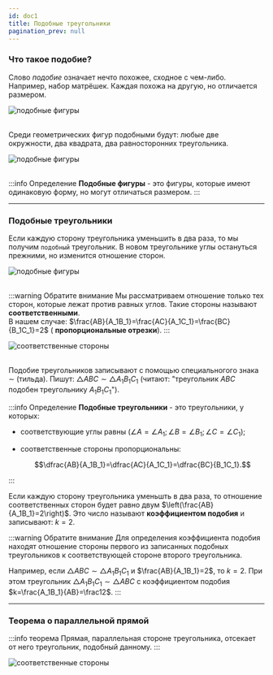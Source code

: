 ```yaml
---
id: doc1
title: Подобные треугольники
pagination_prev: null
---
```



### Что такое подобие?

Слово *подобие* означает нечто похожее, сходное с чем-либо. Например, набор матрёшек. Каждая похожа на другую, но отличается размером.

<div style={{ display: 'flex', justifyContent: 'center' }}>
<Image
  alt="подобные фигуры"
    img={require('./assets/mater.png')}
  style={{ width: '30%' }}
/>
</div>


<br />

Среди геометрических фигур подобными будут: любые две окружности, два квадрата, два равносторонних треугольника.

<div style={{ display: 'flex', justifyContent: 'center' }}>
<Image
  alt="подобные фигуры"
    img={require('./assets/podob1.png')}
  style={{ width: '50%' }}
/>
</div>


<br />

:::info Определение
**Подобные фигуры** - это фигуры, которые имеют одинаковую форму, но могут отличаться размером.
:::

---

### Подобные треугольники

Если каждую сторону треугольника уменьшить в два раза, то мы получим `подобный` треугольник. В новом треугольнике углы остануться прежними, но изменится отношение сторон.

<div style={{ display: 'flex', justifyContent: 'center' }}>
<Image
  alt="подобные фигуры"
    img={require('./assets/podob02.png')}
  style={{ width: '50%' }}
/>
</div>


<br />

:::warning Обратите внимание
Мы рассматриваем отношение только тех сторон, которые лежат против равных углов. Такие стороны называют **соответственными**.<br/>
В нашем случае: $\frac{AB}{A_1B_1}=\frac{AC}{A_1C_1}=\frac{BC}{B_1C_1}=2$ ( **пропорциональные отрезки**).
:::

<div style={{ display: 'flex', justifyContent: 'center' }}>
<Image
  alt="соответственные стороны"
    img={require('./assets/podob03.png')}
  style={{ width: '50%' }}
/>
</div>

<br />

Подобие треугольников записывают с помощью специальногого знака $\sim$ (тильда). Пишут: $\triangle ABC \sim \triangle A_1B_1C_1$ (читают: "треугольник $ABC$ подобен треугольнику $A_1B_1C_1$").

:::info Определение
**Подобные треугольники** - это треугольники, у которых:

- соответствующие углы равны $(\angle A =\angle A_1; \angle B = \angle B_1; \angle C = \angle C_1 )$;
- соответственные стороны пропорциональны:

  $$\dfrac{AB}{A_1B_1}=\dfrac{AC}{A_1C_1}=\dfrac{BC}{B_1C_1}.$$

:::

Если каждую сторону треугольника уменьшть в два раза, то отношение соответственных сторон будет равно двум $\left(\frac{AB}{A_1B_1}=2\right)$. Это число называют **коэффициентом подобия** и записывают: $k=2$.

:::warning Обратите внимание
Для определения коэффициента подобия находят отношение стороны первого из записанных подобных треугольников к соответствующей стороне второго треугольника.

Например, если $\triangle ABC \sim \triangle A_1B_1C_1$ и $\frac{AB}{A_1B_1}=2$, то $k=2$. При этом треугольник $\triangle A_1B_1C_1 \sim \triangle ABC$ с коэффициентом подобия $k=\frac{A_1B_1}{AB}=\frac12$.
:::

---

### Теорема о параллельной прямой

:::info теорема
Прямая, параллельная стороне треугольника, отсекает от него треугольник, подобный данному.
:::


<div style={{ display: 'flex', justifyContent: 'center' }}>
<Image
  alt="соответственные стороны"
    img={require('./assets/podob04.png')}
  style={{ width: '50%' }}
/>
</div>



